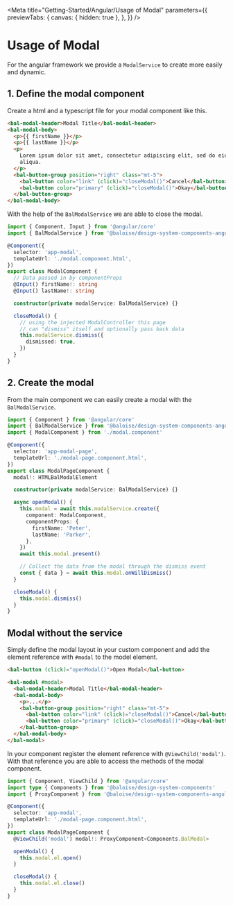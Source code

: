 
<Meta
  title="Getting-Started/Angular/Usage of Modal"
  parameters={{
    previewTabs: {
      canvas: { hidden: true },
    },
  }}
/>

# Usage of Modal

For the angular framework we provide a `ModalService` to create more easily and dynamic.

## 1. Define the modal component

Create a html and a typescript file for your modal component like this.

```html
<bal-modal-header>Modal Title</bal-modal-header>
<bal-modal-body>
  <p>{{ firstName }}</p>
  <p>{{ lastName }}</p>
  <p>
    Lorem ipsum dolor sit amet, consectetur adipiscing elit, sed do eiusmod tempor incididunt ut labore et dolore magna
    aliqua.
  </p>
  <bal-button-group position="right" class="mt-5">
    <bal-button color="link" (click)="closeModal()">Cancel</bal-button>
    <bal-button color="primary" (click)="closeModal()">Okay</bal-button>
  </bal-button-group>
</bal-modal-body>
```

With the help of the `BalModalService` we are able to close the modal.

```typescript
import { Component, Input } from '@angular/core'
import { BalModalService } from '@baloise/design-system-components-angular'

@Component({
  selector: 'app-modal',
  templateUrl: './modal.component.html',
})
export class ModalComponent {
  // Data passed in by componentProps
  @Input() firstName!: string
  @Input() lastName!: string

  constructor(private modalService: BalModalService) {}

  closeModal() {
    // using the injected ModalController this page
    // can "dismiss" itself and optionally pass back data
    this.modalService.dismiss({
      dismissed: true,
    })
  }
}
```

## 2. Create the modal

From the main component we can easily create a modal with the `BalModalService`.

```typescript
import { Component } from '@angular/core'
import { BalModalService } from '@baloise/design-system-components-angular'
import { ModalComponent } from './modal.component'

@Component({
  selector: 'app-modal-page',
  templateUrl: './modal-page.component.html',
})
export class ModalPageComponent {
  modal!: HTMLBalModalElement

  constructor(private modalService: BalModalService) {}

  async openModal() {
    this.modal = await this.modalService.create({
      component: ModalComponent,
      componentProps: {
        firstName: 'Peter',
        lastName: 'Parker',
      },
    })
    await this.modal.present()

    // Collect the data from the modal through the dismiss event
    const { data } = await this.modal.onWillDismiss()
  }

  closeModal() {
    this.modal.dismiss()
  }
}
```

## Modal without the service

Simply define the modal layout in your custom component and add the element reference with `#modal` to the model element.

```html
<bal-button (click)="openModal()">Open Modal</bal-button>

<bal-modal #modal>
  <bal-modal-header>Modal Title</bal-modal-header>
  <bal-modal-body>
    <p>...</p>
    <bal-button-group position="right" class="mt-5">
      <bal-button color="link" (click)="closeModal()">Cancel</bal-button>
      <bal-button color="primary" (click)="closeModal()">Okay</bal-button>
    </bal-button-group>
  </bal-modal-body>
</bal-modal>
```

In your component register the element reference with `@ViewChild('modal')`. With that reference you are able to access the methods of the modal component.

```typescript
import { Component, ViewChild } from '@angular/core'
import type { Components } from '@baloise/design-system-components'
import { ProxyComponent } from '@baloise/design-system-components-angular'

@Component({
  selector: 'app-modal',
  templateUrl: './modal-page.component.html',
})
export class ModalPageComponent {
  @ViewChild('modal') modal!: ProxyComponent<Components.BalModal>

  openModal() {
    this.modal.el.open()
  }

  closeModal() {
    this.modal.el.close()
  }
}
```

<bal-doc-github link="/stories/getting-started/angular/03-03-usage-modal.stories.mdx"></bal-doc-github>
